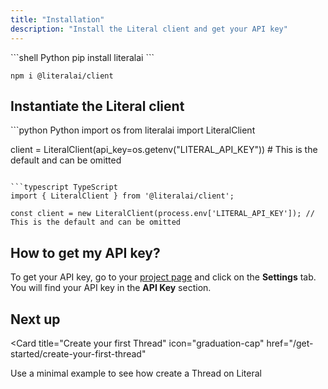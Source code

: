 ```yaml
---
title: "Installation"
description: "Install the Literal client and get your API key"
---
```


<CodeGroup>
```shell Python
pip install literalai
```

```shell TypeScript
npm i @literalai/client
```
</CodeGroup>

## Instantiate the Literal client

<CodeGroup>
```python Python
import os
from literalai import LiteralClient

client = LiteralClient(api_key=os.getenv("LITERAL_API_KEY")) # This is the default and can be omitted
```

```typescript TypeScript
import { LiteralClient } from '@literalai/client';

const client = new LiteralClient(process.env['LITERAL_API_KEY']); // This is the default and can be omitted
```
</CodeGroup>

## How to get my API key?

To get your API key, go to your [project page](https://cloud.getliteral.ai) and click on the **Settings** tab. You will find your API key in the **API Key** section.


## Next up

<Card
  title="Create your first Thread"
  icon="graduation-cap"
  href="/get-started/create-your-first-thread"
>
  Use a minimal example to see how create a Thread on Literal
</Card>
